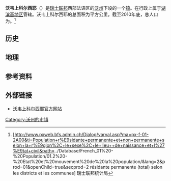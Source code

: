 {{瑞士市镇信息框
 | 市镇名称= 沃韦上科尔西耶
 | 原文名称             = {{lang|fr|Corsier-sur-Vevey}}
 | 图片                = Corsier-sur-Vevey Église-01.jpg
 | 纹章 = Corsier-sur-Vevey-coat of arms.svg
 | 语言                   = [[法语|法语]]
 | 所属州               = 沃州
 | iso-code-region = 
 | 所属区               = [[湖滨高地区|湖滨高地区]]
 | lat_d=46|lat_m=28|lat_NS=N|long_d=6|long_m=51|long_EW=E
 | 邮政编码        = 1804 Corsier-sur-Vevey<br>1808 Les Monts-de-Corsier<br>1809 Fenil-sur-Corsier
 | 市镇代码        = 5884
 | 面积                 = {{smn|6.75|5|100}}
 | 平均海拔        =  421
 | 人口               = {{smn|3249|6}}
 | 主页  = www.corsier-sur-vevey.ch
 | 市镇长           = Franz Brun
 | 相邻市镇             = 
 | 友好城市             = 
|地图文件             = Karte Gemeinde Corsier-sur-Vevey 2008.png
|}}
'''沃韦上科尔西耶'''（{{lang-fr|Corsier-sur-Vevey}}）是[[瑞士联邦|瑞士联邦]]西部法语区的[[沃州|沃州]]下设的一个[[瑞士市镇|镇]]。在行政上属于[[湖滨高地区|湖滨高地区]]管辖。沃韦上科尔西耶的总面积为{{smn|6.75|5|100}}平方公里。截至2010年底，总人口为{{smn|3249|6}}。<ref>{{fr}}[http://www.pxweb.bfs.admin.ch/Dialog/varval.asp?ma=px-f-01-2A00&ti=Population+r%E9sidante+permanente+et+non+permanente+selon+la+r%E9gion%2C+le+sexe%2C+le+lieu++de+naissance+et+l%27%E9tat+civil&path=../Database/French_01%20-%20Population/01.2%20-%20Etat%20et%20mouvement%20de%20la%20population/&lang=2&prod=01&openChild=true&secprod=2 résidante permanente (total) selon les districts et les communes] {{Wayback|url=http://www.pxweb.bfs.admin.ch/Dialog/varval.asp?ma=px-f-01-2A00&ti=Population+r%E9sidante+permanente+et+non+permanente+selon+la+r%E9gion%2C+le+sexe%2C+le+lieu++de+naissance+et+l%27%E9tat+civil&path=..%2FDatabase%2FFrench_01%20-%20Population%2F01.2%20-%20Etat%20et%20mouvement%20de%20la%20population%2F&lang=2&prod=01&openChild=true&secprod=2 |date=20150102165023 }} 瑞士联邦统计局</ref>

==历史==

==地理==

==参考资料==
{{reflist}}

==外部链接==
*{{fr}}[http://www.corsier-sur-vevey.ch 沃韦上科尔西耶官方网站] {{Wayback|url=http://www.corsier-sur-vevey.ch/ |date=20010302051558 }}

{{DEFAULTSORT:Corsier-sur-Vevey}}
{{沃州湖滨高地区行政区划}}
[[Category:沃州的市镇|Category:沃州的市镇]]